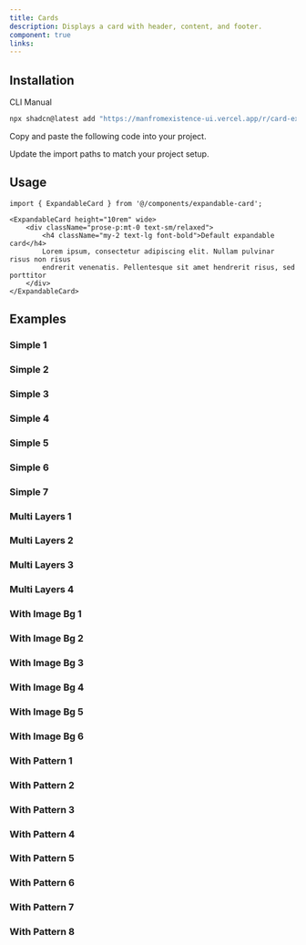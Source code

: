 ```yaml
---
title: Cards
description: Displays a card with header, content, and footer.
component: true
links:
---
```


<ComponentPreview name="expandable-demo" description="A expandable card" />

## Installation

<Tabs defaultValue="cli">

<TabsList>
  <TabsTrigger value="cli">CLI</TabsTrigger>
  <TabsTrigger value="manual">Manual</TabsTrigger>
</TabsList>
<TabsContent value="cli">

```bash
npx shadcn@latest add "https://manfromexistence-ui.vercel.app/r/card-expandable" "https://manfromexistence-ui.vercel.app/r/card-multi-layers" "https://manfromexistence-ui.vercel.app/r/card-simple" "https://manfromexistence-ui.vercel.app/r/card-with-image-bg" "https://manfromexistence-ui.vercel.app/r/card-with-pattern"
```

</TabsContent>

<TabsContent value="manual">

<Steps>

<Step>Copy and paste the following code into your project.</Step>

<ComponentSource name="expandable-demo" />

<Step>Update the import paths to match your project setup.</Step>

</Steps>

</TabsContent>

</Tabs>

## Usage

```tsx
import { ExpandableCard } from '@/components/expandable-card';
```

```tsx
<ExpandableCard height="10rem" wide>
    <div className="prose-p:mt-0 text-sm/relaxed">
        <h4 className="my-2 text-lg font-bold">Default expandable card</h4>
        Lorem ipsum, consectetur adipiscing elit. Nullam pulvinar risus non risus
        endrerit venenatis. Pellentesque sit amet hendrerit risus, sed porttitor
    </div>
</ExpandableCard>
```

## Examples

### Simple 1

<ComponentPreview
  name="simple-cards-1-demo"
  description="A simple card 1"
/>

### Simple 2

<ComponentPreview
  name="simple-cards-2-demo"
  description="A simple card 2"
/>


### Simple 3

<ComponentPreview
  name="simple-cards-3-demo"
  description="A simple card 3"
/>

### Simple 4

<ComponentPreview
  name="simple-cards-4-demo"
  description="A simple card 4"
/>


### Simple 5

<ComponentPreview
  name="simple-cards-5-demo"
  description="A simple card 5"
/>

### Simple 6

<ComponentPreview
  name="simple-cards-6-demo"
  description="A simple card 6"
/>

### Simple 7

<ComponentPreview
  name="simple-cards-7-demo"
  description="A simple card 7"
/>


### Multi Layers 1

<ComponentPreview
  name="card-multi-layers-1-demo"
  description="A multi-layers card 1"
/>

### Multi Layers 2

<ComponentPreview
  name="card-multi-layers-2-demo"
  description="A multi-layers card 2"
/>

### Multi Layers 3

<ComponentPreview
  name="card-multi-layers-3-demo"
  description="A multi-layers card 3"
/>

### Multi Layers 4

<ComponentPreview
  name="card-multi-layers-4-demo"
  description="A multi-layers card 4"
/>

### With Image Bg 1

<ComponentPreview
  name="with-image-bg-cards-1-demo"
  description="A card with image bg 1"
/>

### With Image Bg 2

<ComponentPreview
  name="with-image-bg-cards-2-demo"
  description="A card with image bg 2"
/>


### With Image Bg 3

<ComponentPreview
  name="with-image-bg-cards-3-demo"
  description="A card with image bg 3"
/>


### With Image Bg 4

<ComponentPreview
  name="with-image-bg-cards-4-demo"
  description="A card with image bg 4"
/>


### With Image Bg 5

<ComponentPreview
  name="with-image-bg-cards-5-demo"
  description="A card with image bg 5"
/>


### With Image Bg 6

<ComponentPreview
  name="with-image-bg-cards-6-demo"
  description="A card with image bg 6"
/>

### With Pattern 1

<ComponentPreview
  name="with-pattern-cards-1-demo"
  description="A card with pattern 1"
/>


### With Pattern 2

<ComponentPreview
  name="with-pattern-cards-2-demo"
  description="A card with pattern 2"
/>


### With Pattern 3

<ComponentPreview
  name="with-pattern-cards-3-demo"
  description="A card with pattern 3"
/>


### With Pattern 4

<ComponentPreview
  name="with-pattern-cards-4-demo"
  description="A card with pattern 4"
/>


### With Pattern 5

<ComponentPreview
  name="with-pattern-cards-5-demo"
  description="A card with pattern 5"
/>


### With Pattern 6

<ComponentPreview
  name="with-pattern-cards-6-demo"
  description="A card with pattern 6"
/>


### With Pattern 7

<ComponentPreview
  name="with-pattern-cards-7-demo"
  description="A card with pattern 7"
/>


### With Pattern 8

<ComponentPreview
  name="with-pattern-cards-8-demo"
  description="A card with pattern 8"
/>

